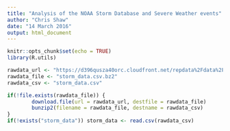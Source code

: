 ```yaml
---
title: "Analysis of the NOAA Storm Database and Severe Weather events"
author: "Chris Shaw"
date: "14 March 2016"
output: html_document
---
```


```r
knitr::opts_chunk$set(echo = TRUE)
library(R.utils)
```

```r

rawdata_url <- "https://d396qusza40orc.cloudfront.net/repdata%2Fdata%2FStormData.csv.bz2"
rawdata_file <- "storm_data.csv.bz2"
rawdata_csv <- "storm_data.csv"

if(!file.exists(rawdata_file)) {
        download.file(url = rawdata_url, destfile = rawdata_file)
        bunzip2(filename = rawdata_file, destname = rawdata_csv)
}
if(!exists("storm_data")) storm_data <- read.csv(rawdata_csv)
```